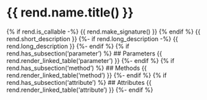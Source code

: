 # {{ rend.name.title() }}
{% if rend.is_callable -%}
    {{ rend.make_signature() }}
{% endif %}
{{ rend.short_description }}
{%- if rend.long_description -%}
    {{ rend.long_description }}
{%- endif %}
{% if rend.has_subsection('parameter') %}
## Parameters
{{ rend.render_linked_table('parameter') }}
{%- endif %}
{% if rend.has_subsection('method') %}
## Methods
{{ rend.render_linked_table('method') }}
{%- endif %}
{% if rend.has_subsection('attribute') %}
## Attributes
{{ rend.render_linked_table('attribute') }}
{%- endif %}
